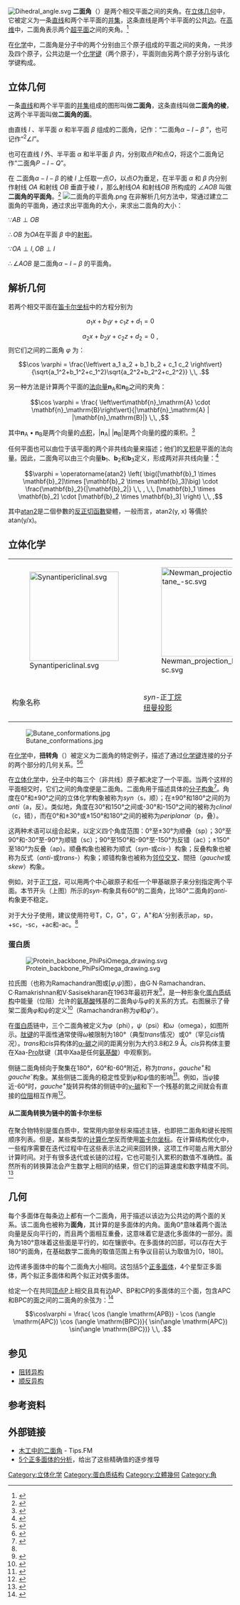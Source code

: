 {{NoteTA
|G1 = Math
}}
[[File:Dihedral_angle.svg|thumbnail]]
'''二面角'''（{{lang-en|dihedral angle}}）是两个相交平面之间的夹角。在[[立体几何|立体几何]]中，它被定义为一条[[直线|直线]]和两个半平面的[[并集|并集]]，这条直线是两个半平面的公共[[邊_(幾何)|边]]。在[[維度|高维]]中，二面角表示两个[[超平面|超平面]]之间的夹角。<ref>{{GlossaryForHyperspace | anchor=Dihedral | title=Dihedral angle }}</ref>

在[[化学|化学]]中，二面角是分子中的两个分别由三个原子组成的平面之间的夹角，一共涉及四个原子，公共边是一个[[化学键|化学键]]（两个原子），平面则由另两个原子分别与该化学键构成。

==立体几何==

一条[[直线|直线]]和两个半平面的[[并集|并集]]组成的图形叫做'''二面角'''，这条直线叫做'''二面角的棱'''，这两个半平面叫做'''二面角的面'''。

由直线 <math>l</math> 、半平面 <math>\alpha</math> 和半平面 <math>\beta</math> 组成的二面角，记作：“二面角<math>\alpha -l-\beta</math> ”，也可记作“<math>^2\angle l</math>”。

也可在直线 <math>l</math> 外、半平面 <math>\alpha</math> 和半平面 <math>\beta</math> 内，分别取点<math>P</math>和点<math>Q</math>，将这个二面角记作“二面角<math>P-l-Q</math>”。

在 二面角<math>\alpha -l-\beta</math> 的棱 <math>l</math> 上任取一点<math>O</math>，以点<math>O</math>为垂足，在半平面 <math>\alpha</math> 和 <math>\beta</math> 内分别作射线 <math>OA</math> 和射线 <math>OB</math> 垂直于棱 <math>l</math> ，那么射线<math>OA</math> 和射线<math>OB</math> 所构成的 <math>\angle AOB</math> 叫做'''二面角的平面角'''。<ref>{{cite journal |title=2.3.2平面与平面垂直的判定 |pages=68 |journal=普通高中课程标准实验教科书 数学2 必修 A版 |series=普通高中课程标准实验教科书 数学2 必修 A版 |isbn=978-7-107-17706-4}}</ref>
[[File:二面角的平面角.png|thumb]]
在非解析几何方法中，常通过建立二面角的平面角，通过求出平面角的大小，来求出二面角的大小：

<math>\because AB \perp OB </math> 

<math>\therefore OB</math> 为<math>OA</math>在平面 <math>\beta</math> 中的[[射影|射影]]。<!-- “证明是射影”的这一步骤原因未知，但编者的老师曾教育编者（在考试时）必须要写这一步，所以在这里写出。 -->

<math>\because OA\perp l , OB\perp l</math>

<math>\therefore \angle AOB</math> 是二面角<math>\alpha -l-\beta</math> 的平面角。

==解析几何==
若两个相交平面在[[笛卡尔坐标|笛卡尔坐标]]中的方程分别为
:<math> a_1 x + b_1 y + c_1 z + d_1 = 0 </math>
:<math> a_2 x + b_2 y + c_2 z + d_2 = 0 \,\, ,</math>
则它们之间的二面角 <math>\varphi</math> 为：
:<math>\cos \varphi = \frac{\left\vert a_1 a_2 + b_1 b_2 + c_1 c_2 \right\vert}{\sqrt{a_1^2+b_1^2+c_1^2}\sqrt{a_2^2+b_2^2+c_2^2}} \,\, .</math>

另一种方法是计算两个平面的[[法线|法向量]]'''n'''<sub>A</sub>和'''n'''<sub>B</sub>之间的夹角：
:<math>\cos \varphi = \frac{ \left\vert\mathbf{n}_\mathrm{A} \cdot \mathbf{n}_\mathrm{B}\right\vert}{|\mathbf{n}_\mathrm{A} | |\mathbf{n}_\mathrm{B}|} \,\, ,</math>

其中'''n'''<sub>A</sub> • '''n'''<sub>B</sub>是两个向量的[[数量积|点积]]，|'''n'''<sub>A</sub>| |'''n'''<sub>B</sub>|是两个向量的[[范数|模]]的乘积。<ref>{{cite web |title=Angle Between Two Planes |url=https://math.tutorvista.com/geometry/angle-between-two-planes.html |website=TutorVista.com |accessdate=2018-07-06 |archive-date=2020-10-28 |archive-url=https://web.archive.org/web/20201028133313/https://math.tutorvista.com/geometry/angle-between-two-planes.html |dead-url=no }}</ref>
<!-- [[File:Spherical_bond_dihedral_angle.png|thumb]] -->

任何平面也可以由位于该平面的两个非共线向量来描述；他们的[[向量积|叉积]]是平面的法向量。因此，二面角可以由三个向量'''b'''<sub>1</sub>、'''b'''<sub>2</sub>和'''b'''<sub>3</sub>定义，形成两对非共线向量：<ref>{{cite journal |last= Blondel |first= Arnaud |last2= Karplus |first2= Martin |date= 7 Dec 1998 |title= New formulation for derivatives of torsion angles and improper torsion angles in molecular mechanics: Elimination of singularities |url= http://onlinelibrary.wiley.com/doi/10.1002/(SICI)1096-987X(19960715)17:9%3C1132::AID-JCC5%3E3.0.CO;2-T/abstract |journal= Journal of Computational Chemistry |volume= 17 |issue= 9 |pages= 1132–1141 |doi= 10.1002/(SICI)1096-987X(19960715)17:9<1132::AID-JCC5>3.0.CO;2-T |access-date= 2018-07-08 |archive-date= 2018-02-03 |archive-url= https://web.archive.org/web/20180203125925/http://onlinelibrary.wiley.com/doi/10.1002/(SICI)1096-987X(19960715)17:9%3C1132::AID-JCC5%3E3.0.CO;2-T/abstract |dead-url= no }}</ref>
:<math> \varphi = \operatorname{atan2} \left( \big([\mathbf{b}_1 \times \mathbf{b}_2]\times [\mathbf{b}_2 \times \mathbf{b}_3]\big) \cdot \frac{\mathbf{b}_2}{|\mathbf{b}_2|} \,\, , \,\, [\mathbf{b}_1 \times \mathbf{b}_2] \cdot [\mathbf{b}_2 \times \mathbf{b}_3] \right) \,\, ,</math>

其中[[atan2|atan2]]是二個參數的[[反正切函數|反正切函數]]變體，一般而言，atan2(y, x) 等價於 atan(y/x)。

==立体化学==
{{see also|烷烃立体化学|构象异构}}
{| style="margin:0 auto"
|  [[File:Synantipericlinal.svg|200px]]
|  [[File:Newman_projection_butane_-sc.svg|200px]]
|  [[File:Sawhorse_projection_butane_-sc.svg|200px]]
|-
| 构象名称
|  ''syn''-正[[丁烷|丁烷]]<br>[[纽曼投影|纽曼投影]]
|  ''syn''-正[[丁烷|丁烷]]<br>锯木架投影
|}
[[File:Butane_conformations.jpg|thumb]]

在[[化学|化学]]中，'''扭转角'''（{{lang-en| torsion angle}}）被定义为二面角的特定例子，描述了通过[[化学键|化学键]]连接的分子的两个部分的几何关系。<ref name="GoldBook_torsion angle">{{GoldBookRef|file=T06406|title=Torsion angle|accessdate=2018-07-11}}</ref><ref>{{GoldBookRef|file=D01730|title=Dihedral angle}}</ref>

在[[立体化学|立体化学]]中，[[分子|分子]]中的每三个（非共线）原子都决定了一个平面。当两个这样的平面相交时，它们之间的角度便是二面角。二面角用于描述具体的[[構象異構|分子构象]]<ref name="dougherty">{{cite book|last=Anslyn|first=Eric|title=Modern Physical Organic Chemistry|year=2006|publisher=University Science|isbn=978-1891389313|page=95|author2=Dennis Dougherty}}</ref>。角度在0°和±90°之间的立体化学构象被称为''syn''（s，顺）；在±90°和180°之间的为''anti''（a，反）。类似地，角度在30°和150°之间或-30°和-150°之间的被称为''clinal''（c，错），而在0°和±30°或±150°和180°之间的被称为''periplanar''（p，叠）。

这两种术语可以组合起来，以定义四个角度范围：0°至±30°为顺叠（sp）；30°至90°和-30°至-90°为顺错（sc）；90°至150°和-90°至-150°为反错（ac）；±150°至180°为反叠（ap）。顺叠构象也被称为顺式（''syn''-或''cis''-）构象；反叠构象也被称为反式（''anti''-或''trans''-）构象；顺错构象也被称为[[邻位交叉|邻位交叉]]、間扭（''gauche''或''skew''）构象。

例如，对于正[[丁烷|丁烷]]，可以用两个中心碳原子和任一个甲基碳原子来分别指定两个平面。本节开头（上图）所示的''syn''-构象具有60°的二面角，比180°二面角的''anti''-构象更不稳定。

对于大分子使用，建议使用符号T，C，G<sup>+</sup>，G<sup>-</sup>，A<sup>+</sup>和A<sup>-</sup>分别表示ap，sp，+sc，-sc，+ac和-ac。<ref name="GoldBook_torsion angle" />

===蛋白质===
[[File:Protein_backbone_PhiPsiOmega_drawing.svg|thumb]]

拉氏图（也称为Ramachandran图或[''φ'',''ψ'']图），由G·N·Ramachandran、C·Ramakrishnan和V·Sasisekharan在1963年最初开发<ref>{{cite journal |pages=95–9 |doi=10.1016/S0022-2836(63)80023-6 |title=Stereochemistry of polypeptide chain configurations |year=1963 |last1=Ramachandran |first1=G. N. |last2=Ramakrishnan |first2=C. |last3=Sasisekharan |first3=V. |journal=Journal of Molecular Biology |volume=7 |pmid=13990617}}</ref>，是一种形象化[[蛋白质结构|蛋白质结构]]中能量（位阻）允许的[[氨基酸|氨基酸]]残基的二面角''ψ''与''φ''的关系的方式。右图展示了骨架二面角''φ''和''ψ''的定义<ref>{{cite journal |year=1981 |last1=Richardson |first1=J. S. |title=Anatomy and Taxonomy of Protein Structures |volume=34 |pages=167–339 |journal=Advances in Protein Chemistry |doi=10.1016/S0065-3233(08)60520-3 |pmid=7020376 |series=Advances in Protein Chemistry |isbn=9780120342341}}</ref>（Ramachandran称为''φ''和''φ'''）。

在[[蛋白质|蛋白质]]链中，三个二面角被定义为''φ''（phi），''ψ''（psi）和''ω''（omega），如图所示。[[肽键|肽键]]的平面性通常使得''ω''被限制为180°（典型''trans''情况）或0°（罕见''cis''情况）。''trans''和''cis''异构体的[[α-碳|α-碳]]之间的距离分别为大约3.8和2.9 Å。''cis''异构体主要在Xaa-[[脯氨酸|Pro]]肽键（其中Xaa是任何[[氨基酸|氨基酸]]）中观察到。

侧链二面角倾向于聚集在180°，60°和-60°附近，称为''trans''，''gauche<sup>+</sup>''和''gauche<sup>-</sup>''构象。某些侧链二面角的稳定性受到''φ''和''ψ''值的影响<ref>{{cite journal|last1=Dunbrack|first1=RL Jr.|last2=Karplus|first2=M|title=Backbone-dependent rotamer library for proteins. Application to side-chain prediction.|journal=Journal of Molecular Biology|date=20 March 1993|volume=230|issue=2|pages=543–74|pmid=8464064|doi=10.1006/jmbi.1993.1170}}</ref>。例如，当''ψ''接近-60°时，''gauche<sup>+</sup>''旋转异构体的侧链中的[[γ-碳|γ-碳]]和下一个残基的氮之间就会有直接的[[位阻|位阻]]相互作用<ref>{{cite journal|last1=Dunbrack|first1=RL Jr|last2=Karplus|first2=M|title=Conformational analysis of the backbone-dependent rotamer preferences of protein sidechains.|journal=Nature Structural Biology|date=May 1994|volume=1|issue=5|pages=334–40|pmid=7664040|doi=10.1038/nsb0594-334}}</ref>。

====从二面角转换为链中的笛卡尔坐标====
在聚合物特别是蛋白质中，常常用内部坐标来描述主链，也即把二面角和键长按照顺序列表。但是，某些类型的[[计算化学|计算化学]]反而使用[[笛卡尔坐标|笛卡尔坐标]]。在计算结构优化中，一些程序需要在迭代过程中在这些表示法之间来回转换，这项工作可能占用大部分计算时间。对于有很多迭代或长链的过程，它也可能引入累积的数值不准确性。虽然所有的转换算法会产生数学上相同的结果，但它们的运算速度和数字精度不同。<ref name="NERF">{{citation|last1=Parsons|first1= J.|last2= Holmes|first2= J. B.|last3= Rojas|first3= J. M.|last4= Tsai|first4= J.|last5= Strauss|first5= C. E.|title=Practical conversion from torsion space to cartesian space for in silico protein synthesis|pmid=15898109|journal= Journal of Computational Chemistry|volume= 26|year=2005|pages= 1063–1068|doi=10.1002/jcc.20237}}</ref>{{Primary source inline|date=2017年5月}}

==几何==
<!---{{see also|多面体的二面角角度表}}--><!--Table of polyhedron dihedral angles-->
每个多面体在每条边上都有一个二面角，用于描述以该边为公共边的两个面的关系。该二面角也被称为'''面角'''，其计算的是多面体的内角。面角0°意味着两个面法向量是反向平行的，而且两个面相互重叠，这意味着它是退化多面体的一部分。面角为180°意味着这些面是平行的，如在镶嵌中。在多面体的凹部，可以存在大于180°的面角，在基础数学二面角的取值范围上有争议目前认为取值为[0，180]。

边传递多面体中的每个二面角大小相同。这包括5个[[柏拉圖立體|正多面体]]，4个星型正多面体，两个拟正多面体和两个拟正对偶多面体。

给定一个在共同[[頂點_(幾何)|顶点]]P上相交且具有边AP、BP和CP的多面体的三个面，包含APC和BPC的面之间的二面角的余弦为：<ref>{{cite web|title=dihedral angle calculator polyhedron|url=http://www.had2know.com/academics/dihedral-angle-calculator-polyhedron.html|website=www.had2know.com|accessdate=2015-10-25|archive-url=https://web.archive.org/web/20151125044900/http://www.had2know.com/academics/dihedral-angle-calculator-polyhedron.html|archive-date=2015-11-25|dead-url=yes}}</ref>

:<math>\cos\varphi = \frac{ \cos (\angle \mathrm{APB}) - \cos (\angle \mathrm{APC}) \cos (\angle \mathrm{BPC})}{ \sin(\angle \mathrm{APC}) \sin(\angle \mathrm{BPC})} \,\, .</math>

==参见==
*[[阻转异构|阻转异构]]
*[[顺反异构|顺反异构]]

==参考资料==
{{Reflist|40em}}

==外部链接==
* [https://web.archive.org/web/20160303221511/http://tips.fm/entry.php?3972-Woodworking-The-Dihedral-Angle 木工中的二面角] - Tips.FM
* [http://kjmaclean.com/Geometry/Platonic.html 5个正多面体的分析]{{Wayback|url=http://kjmaclean.com/Geometry/Platonic.html |date=20201021013120 }}，给出了这些精确值的逐步推导

[[Category:立体化学|Category:立体化学]]
[[Category:蛋白质结构|Category:蛋白质结构]]
[[Category:立體幾何|Category:立體幾何]]
[[Category:角|Category:角]]